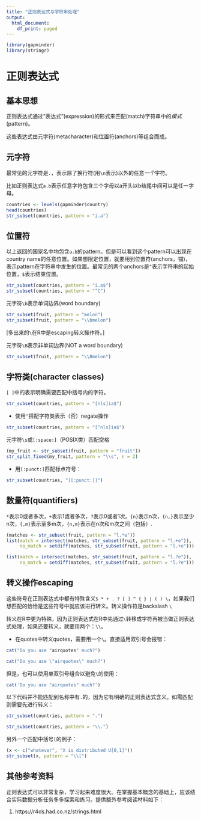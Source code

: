 ```yaml
---
title: "正则表达式与字符串处理"
output:
  html_document:
    df_print: paged
---
```


```r
library(gapminder)
library(stringr)
```

# 正则表达式

## 基本思想

正则表达式通过“表达式”(expression)的形式来匹配(match)字符串中的*模式*(pattern)。

这些表达式由元字符(metacharacter)和位置符(anchors)等组合而成。

## 元字符

最常见的元字符是`.`，表示除了换行符(用`\n`表示)以外的任意*一个*字符。

比如正则表达式`a.b`表示任意字符包含三个字母以a开头以b结尾中间可以是任一字母。

```r
countries <- levels(gapminder$country)
head(countries)
str_subset(countries, pattern = "i.a")
```

## 位置符

以上返回的国家名中均包含`a.b`的pattern。但是可以看到这个pattern可以出现在country name的任意位置。如果想限定位置，就要用到位置符(anchors，锚)，表示pattern在字符串中发生的位置。最常见的两个anchors是`^`表示字符串的起始位置，`$`表示结束位置。

```r
str_subset(countries, pattern = "i.a$")
str_subset(countries, pattern = "^C")
```

元字符`\b`表示单词边界(word boundary)
```r
str_subset(fruit, pattern = "melon")
str_subset(fruit, pattern = "\\bmelon")
```

[多出来的`\`在R中是escaping转义操作符。]

元字符`\B`表示非单词边界(NOT a word boundary)
```r
str_subset(fruit, pattern = "\\Bmelon")
```

## 字符类(character classes) 

`[ ]`中的表示明确需要匹配中括号内的字符。

```r
str_subset(countries, pattern = "[nls]ia$")
```

- 使用`^`搭配字符类表示（否）negate操作
```r
str_subset(countries, pattern = "[^nls]ia$")
```

元字符`\s`或`[:space:]`（POSIX类）匹配空格
```r
(my_fruit <- str_subset(fruit, pattern = "fruit"))
str_split_fixed(my_fruit, pattern = "\\s", n = 2)
```


- 用`[:punct:]`匹配标点符号：
```r
str_subset(countries, "[[:punct:]]")
```

## 数量符(quantifiers)

`*`表示0或者多次，`+`表示1或者多次，`?`表示0或者1次。`{n}`表示n次，`{n,}`表示至少n次，`{,m}`表示至多m次，`{n,m}`表示在n次和m次之间（包括）.

```r
(matches <- str_subset(fruit, pattern = "l.*e"))
list(match = intersect(matches, str_subset(fruit, pattern = "l.+e")),
     no_match = setdiff(matches, str_subset(fruit, pattern = "l.+e")))
```

```r
list(match = intersect(matches, str_subset(fruit, pattern = "l.?e")),
     no_match = setdiff(matches, str_subset(fruit, pattern = "l.?e")))
```


## 转义操作escaping

这些符号在正则表达式中都有特殊含义`$ * + . ? [ ] ^ { } | ( ) \`，如果我们想匹配的恰恰是这些符号中就应该进行转义。转义操作符是backslash `\`

转义在R中更为特殊，因为正则表达式在R中先通过`\`转移成字符再被当做正则表达式处理，如果还要转义，就要用两个：`\\`。

- 在quotes中转义quotes，需要用一个`\`。直接适用双引号会报错：

```r
cat("Do you use "airquotes" much?")
```
```r
cat("Do you use \"airquotes\" much?")
```

但是，也可以使用单双引号组合以避免`\`的使用：

```r
cat('Do you use "airquotes" much?')
```
以下代码并不能匹配到名称中有`.`的，因为它有明确的正则表达式含义。如需匹配则需要先进行转义：
```r
str_subset(countries, pattern = ".")
```

```r
str_subset(countries, pattern = "\\.")
```

另外一个匹配中括号`[`的例子：
```r
(x <- c("whatever", "X is distributed U[0,1]"))
str_subset(x, pattern = "\\[")
```

## 其他参考资料

正则表达式可以非常复杂，学习起来难度很大。在掌握基本概念的基础上，应该结合实际数据分析任务多多探索和练习。提供额外参考阅读材料如下：

1. https://r4ds.had.co.nz/strings.html







